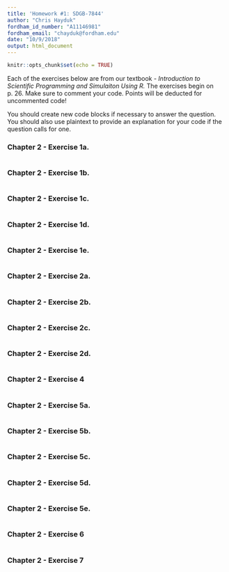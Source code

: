 ```yaml
---
title: 'Homework #1: SDGB-7844'
author: "Chris Hayduk"
fordham_id_number: "A11146981"
fordham_email: "chayduk@fordham.edu"
date: "10/9/2018"
output: html_document
---
```


```r
knitr::opts_chunk$set(echo = TRUE)
```

Each of the exercises below are from our textbook - _Introduction to Scientific Programming and Simulaiton Using R._ The exercises begin on p. 26.  Make sure to comment your code.  Points will be deducted for uncommented code!  

You should create new code blocks if necessary to answer the question.  You should also use plaintext to provide an explanation for your code if the question calls for one.

### Chapter 2 - Exercise 1a. 

```r


```

### Chapter 2 - Exercise 1b. 

```r


```

### Chapter 2 - Exercise 1c. 

```r
 

```

### Chapter 2 - Exercise 1d. 

```r


```

### Chapter 2 - Exercise 1e. 

```r


```


### Chapter 2 - Exercise 2a.

```r


```

### Chapter 2 - Exercise 2b.

```r


```


### Chapter 2 - Exercise 2c. 

```r


```

### Chapter 2 - Exercise 2d.

```r
 

```

### Chapter 2 - Exercise 4

```r

```


### Chapter 2 - Exercise 5a. 

```r

```

### Chapter 2 - Exercise 5b. 

```r

```

### Chapter 2 - Exercise 5c.

```r

```

### Chapter 2 - Exercise 5d. 

```r

```

### Chapter 2 - Exercise 5e. 

```r

```

### Chapter 2 - Exercise 6

```r

```

### Chapter 2 - Exercise 7

```r

```
